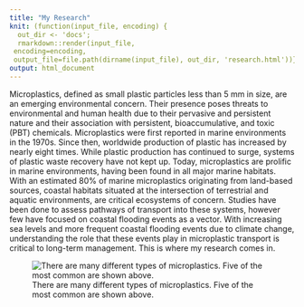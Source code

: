 ```yaml
---
title: "My Research"
knit: (function(input_file, encoding) {
  out_dir <- 'docs';
  rmarkdown::render(input_file,
 encoding=encoding,
 output_file=file.path(dirname(input_file), out_dir, 'research.html'))})
output: html_document
---
```




Microplastics, defined as small plastic particles less than 5 mm in size, are an emerging environmental concern. Their presence poses threats to environmental and human health due to their pervasive and persistent nature and their association with persistent, bioaccumulative, and toxic (PBT) chemicals. Microplastics were first reported in marine environments in the 1970s. Since then, worldwide production of plastic has increased by nearly eight times. While plastic production has continued to surge, systems of plastic waste recovery have not kept up. Today, microplastics are prolific in marine environments, having been found in all major marine habitats. With an estimated 80% of marine microplastics originating from land-based sources, coastal habitats situated at the intersection of terrestrial and aquatic environments, are critical ecosystems of concern. Studies have been done to assess pathways of transport into these systems, however few have focused on coastal flooding events as a vector. With increasing sea levels and more frequent coastal flooding events due to climate change, understanding the role that these events play in microplastic transport is critical to long-term management. This is where my research comes in. 

![There are many different types of microplastics. Five of the most common are shown above.](MP.jpeg)